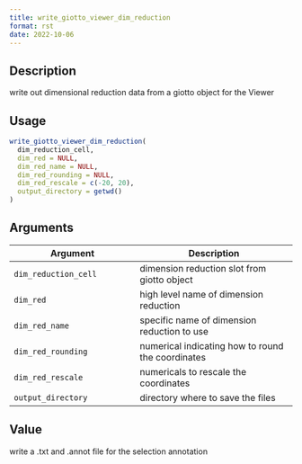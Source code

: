 ```yaml
--- 
title: write_giotto_viewer_dim_reduction 
format: rst 
date: 2022-10-06 
--- 
```


## Description

write out dimensional reduction data from a giotto object for the Viewer


## Usage

```r
write_giotto_viewer_dim_reduction(
  dim_reduction_cell,
  dim_red = NULL,
  dim_red_name = NULL,
  dim_red_rounding = NULL,
  dim_red_rescale = c(-20, 20),
  output_directory = getwd()
)
```


## Arguments

Argument      |Description
------------- |----------------
`dim_reduction_cell`     |     dimension reduction slot from giotto object
`dim_red`     |     high level name of dimension reduction
`dim_red_name`     |     specific name of dimension reduction to use
`dim_red_rounding`     |     numerical indicating how to round the coordinates
`dim_red_rescale`     |     numericals to rescale the coordinates
`output_directory`     |     directory where to save the files


## Value

write a .txt and .annot file for the selection annotation


